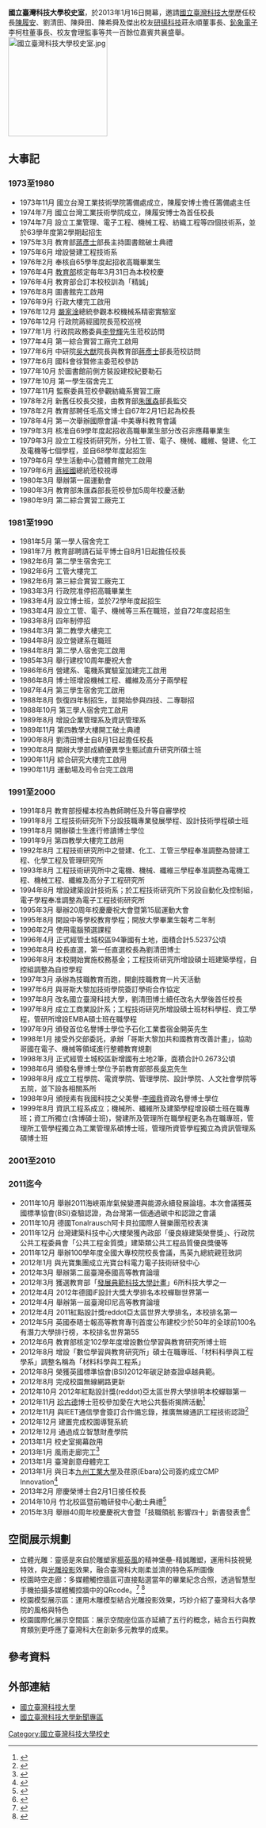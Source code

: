 {{Infobox University
|Name        = 國立臺灣科技大學|
|EnglishName = National Taiwan University of Science and Technology|
|SealImage   = |
|Motto       = 精誠|
|Established = 1974年(民國63年)08月1日
}}
'''國立臺灣科技大學校史室'''，於2013年1月16日開幕，邀請[[國立臺灣科技大學|國立臺灣科技大學]]歷任校長[[陳履安|陳履安]]、劉清田、陳舜田、陳希舜及傑出校友[[研揚科技|研揚科技]]莊永順董事長、[[鈊象電子|鈊象電子]]李柯柱董事長、校友會理監事等共一百餘位嘉賓共襄盛舉。
[[File:國立臺灣科技大學校史室.jpg|200px]]

== 大事記 ==
=== 1973至1980  ===
* 1973年11月 國立台灣工業技術學院籌備處成立，陳履安博士擔任籌備處主任
* 1974年7月 國立台灣工業技術學院成立，陳履安博士為首任校長
* 1974年7月 設立工業管理、電子工程、機械工程、紡織工程等四個技術系，並於63學年度第2學期起招生
* 1975年3月 教育部[[蔣彥士|蔣彥士]]部長主持圖書館破土典禮
* 1975年6月 增設營建工程技術系
* 1976年2月 奉核自65學年度起招收高職畢業生
* 1976年4月 [[中華民國教育部|教育部]]核定每年3月31日為本校校慶
* 1976年4月 教育部合訂本校校訓為「精誠」
* 1976年8月 圖書館完工啟用
* 1976年9月 行政大樓完工啟用
* 1976年12月 [[嚴家淦|嚴家淦]]總統參觀本校機械系精密實驗室
* 1976年12月 行政院蔣經國院長蒞校巡視
* 1977年1月 行政院政務委員[[李登輝|李登輝]]先生蒞校訪問
* 1977年4月 第一綜合實習工廠完工啟用
* 1977年6月 中研院[[吳大猷|吳大猷]]院長與教育部[[蔣彥士|蔣彥士]]部長蒞校訪問
* 1977年6月 國科會徐賢修主委蒞校參訪
* 1977年10月 於圖書館前側方裝設建校紀要勒石
* 1977年10月 第一學生宿舍完工
* 1977年11月 監察委員蒞校參觀紡織系實習工廠
* 1978年2月 新舊任校長交接，由教育部[[朱匯森|朱匯森]]部長監交
* 1978年2月 教育部聘任毛高文博士自67年2月1日起為校長
* 1978年4月 第一次舉辦國際會議-中美專科教育會議
* 1979年3月 核准自69學年度起招收高職畢業生部分改召非應藉畢業生
* 1979年3月 設立工程技術研究所，分社工管、電子、機械、纖維、營建、化工及電機等七個學程，並自68學年度起招生
* 1979年6月 學生活動中心暨體育館完工啟用
* 1979年6月 [[蔣經國|蔣經國]]總統蒞校視導
* 1980年3月 舉辦第一屆運動會
* 1980年3月 教育部朱匯森部長蒞校參加5周年校慶活動
* 1980年9月 第二綜合實習工廠完工
=== 1981至1990  ===
* 1981年5月 第一學人宿舍完工
* 1981年7月 教育部聘請石延平博士自8月1日起擔任校長
* 1982年6月 第二學生宿舍完工
* 1982年6月 工管大樓完工
* 1982年6月 第三綜合實習工廠完工
* 1983年3月 行政院准停招高職畢業生
* 1983年4月 設立博士班，並於72學年度起招生
* 1983年4月 設立工管、電子、機械等三系在職班，並自72年度起招生
* 1983年8月 四年制停招
* 1984年3月 第二教學大樓完工
* 1984年8月 設立營建系在職班
* 1984年8月 第二學人宿舍完工啟用
* 1985年3月 舉行建校10周年慶祝大會
* 1986年6月 營建系、電機系實驗室加建完工啟用
* 1986年8月 博士班增設機械工程、纖維及高分子兩學程
* 1987年4月 第三學生宿舍完工啟用
* 1988年8月 恢復四年制招生，並開始參與四技、二專聯招
* 1988年10月 第三學人宿舍完工啟用
* 1989年8月 增設企業管理系及資訊管理系
* 1989年11月 第四教學大樓開工破土典禮
* 1990年8月 劉清田博士自8月1日起擔任校長
* 1990年8月 開辦大學部成績優異學生甄試直升研究所碩士班
* 1990年11月 綜合研究大樓完工啟用
* 1990年11月 運動場及司令台完工啟用
=== 1991至2000  ===
* 1991年8月 教育部授權本校為教師聘任及升等自審學校
* 1991年8月 工程技術研究所下分設技職專業發展學程、設計技術學程碩士班
* 1991年8月 開辦碩士生進行修讀博士學位
* 1991年9月 第四教學大樓完工啟用
* 1992年8月 工程技術研究所中之營建、化工、工管三學程奉准調整為營建工程、化學工程及管理研究所
* 1993年8月 工程技術研究所中之電機、機械、纖維三學程奉准調整為電機工程、機械工程、纖維及高分子工程研究所
* 1994年8月 增設建築設計技術系；於工程技術研究所下另設自動化及控制組，電子學程奉准調整為電子工程技術研究所
* 1995年3月 舉辦20周年校慶慶祝大會暨第15屆運動大會
* 1995年8月 開設中等學校教育學程；開放大學畢業生報考二年制
* 1996年2月 使用電腦預選課程
* 1996年4月 正式經管土城校區94筆國有土地，面積合計5.5237公頃
* 1996年8月 校長直選，第一任直選校長為劉清田博士
* 1996年8月 本校開始實施校務基金；工程技術研究所增設碩士班建築學程，自控組調整為自控學程
* 1997年3月 承辦為技職教育而跑，開創技職教育一片天活動
* 1997年6月 與哥斯大黎加技術學院簽訂學術合作協定
* 1997年8月 改名國立臺灣科技大學，劉清田博士續任改名大學後首任校長
* 1997年8月 成立工商業設計系；工程技術研究所增設碩士班材料學程、資工學程，管研所增設EMBA碩士班在職學程
* 1997年9月 頒發首位名譽博士學位予石化工業耆宿金開英先生
* 1998年1月 接受外交部委託，承辦「哥斯大黎加共和國教育改善計畫」，協助哥國在電子、機械等領域進行整體教育規劃
* 1998年3月 正式經管土城校區新增國有土地2筆，面積合計0.2673公頃
* 1998年6月 頒發名譽博士學位予前教育部部長[[吳京_(學者)|吳京]]先生
* 1998年8月 成立工程學院、電資學院、管理學院、設計學院、人文社會學院等五院，並下設各相關系所
* 1998年9月 頒授素有我國科技之父美譽-[[李國鼎|李國鼎]]資政名譽博士學位
* 1999年8月 資訊工程系成立；機械所、纖維所及建築學程增設碩士班在職專班；資工所獨立(含博碩士班)，營建所及管理所在職學程更名為在職專班，管理所工管學程獨立為工業管理系碩博士班，管理所資管學程獨立為資訊管理系碩博士班

=== 2001至2010  ===

=== 2011迄今  ===
* 2011年10月 舉辦2011海峽兩岸氣候變遷與能源永續發展論壇。本次會議獲英國標準協會(BSI)查驗認證，為台灣第一個通過碳中和認證之會議
* 2011年10月 德國Tonalrausch阿卡貝拉國際人聲樂團蒞校表演
* 2011年12月 台灣建築科技中心大樓榮獲內政部「優良綠建築榮譽獎」、行政院公共工程委員會「公共工程金質獎」建築類公共工程品質優良獎優等
* 2011年12月 舉辦100學年度全國大專校院校長會議，馬英九總統親蒞致詞
* 2012年1月 與光寶集團成立光寶台科電力電子技術研發中心
* 2012年3月 舉辦第二屆臺灣泰國高等教育論壇
* 2012年3月 獲選教育部「[[發展典範科技大學計畫|發展典範科技大學計畫]]」6所科技大學之一
* 2012年4月 2012年德國iF設計大獎大學排名本校蟬聯世界第一
* 2012年4月 舉辦第一屆臺灣印尼高等教育論壇
* 2012年4月 2011紅點設計獎reddot亞太區世界大學排名，本校排名第一
* 2012年5月 英國泰晤士報高等教育專刊首度公布建校少於50年的全球前100名有潛力大學排行榜，本校排名世界第55
* 2012年6月 教育部核定102學年度增設數位學習與教育研究所博士班
* 2012年8月 增設「數位學習與教育研究所」碩士在職專班、「材料科學與工程學系」調整名稱為「材料科學與工程系」
* 2012年8月 榮獲英國標準協會(BSI)2012年碳足跡查證卓越典範。
* 2012年8月 完成校園無線網路更新
* 2012年10月 2012年紅點設計獎(reddot)亞太區世界大學排明本校蟬聯第一
* 2012年11月 [[珍古德|珍古德]]博士蒞校參加愛在大地公共藝術揭牌活動<ref>{{Cite web |url=https://tw.news.yahoo.com/%E7%8F%8D%E5%8F%A4%E5%BE%B7%E5%8D%9A%E5%A3%AB%E5%86%8D%E8%A8%AA%E8%87%BA%E7%A7%91%E5%A4%A7-%E7%82%BA%E5%85%AC%E5%85%B1%E8%97%9D%E8%A1%93%E6%8F%AD%E7%A2%91-105635999.html |title=雅虎新聞-珍古德博士再訪台科大 為公共藝術揭牌 |accessdate=2015-05-07 |archive-date=2019-09-13 |archive-url=https://web.archive.org/web/20190913141105/https://tw.news.yahoo.com/%E7%8F%8D%E5%8F%A4%E5%BE%B7%E5%8D%9A%E5%A3%AB%E5%86%8D%E8%A8%AA%E8%87%BA%E7%A7%91%E5%A4%A7-%E7%82%BA%E5%85%AC%E5%85%B1%E8%97%9D%E8%A1%93%E6%8F%AD%E7%A2%91-105635999.html |dead-url=no }}</ref>
* 2012年11月 與IEET通信學會簽訂合作備忘錄，推廣無線通訊工程技術認證<ref>{{Cite web |url=http://www.ntdtv.com/xtr/b5/2012/11/29/a805651.html.-%E7%84%A1%E7%B7%9A%E9%80%9A%E8%A8%8A%E6%8A%80%E8%A1%93%E8%AA%8D%E8%AD%89--%E5%8F%B0%E7%A7%91%E5%A4%A7%E5%BC%95%E9%80%B2.html |title=新唐人-無線通訊技術認證 台科大引進 |accessdate=2015-05-07 |archive-date=2016-03-04 |archive-url=https://web.archive.org/web/20160304090839/http://www.ntdtv.com/xtr/b5/2012/11/29/a805651.html.-%E7%84%A1%E7%B7%9A%E9%80%9A%E8%A8%8A%E6%8A%80%E8%A1%93%E8%AA%8D%E8%AD%89--%E5%8F%B0%E7%A7%91%E5%A4%A7%E5%BC%95%E9%80%B2.html |dead-url=no }}</ref>
* 2012年12月 建置完成校園導覽系統
* 2012年12月 通過成立智慧財產學院
* 2013年1月 校史室揭幕啟用
* 2013年1月 風雨走廊完工<ref>{{Cite web |url=http://www3.ntust.edu.tw/front/bin/ptdetail,news99041901,r,18.phtml |title=聯合報-台科大「月影」走廊綺麗亮相 |accessdate=2015-05-07 |archive-date=2015-05-18 |archive-url=https://web.archive.org/web/20150518074758/http://www3.ntust.edu.tw/front/bin/ptdetail,news99041901,r,18.phtml |dead-url=no }}</ref>
* 2013年1月 臺灣創意母體完工
* 2013年1月 與日本[[九州工業大學|九州工業大學]]及荏原(Ebara)公司簽約成立CMP Innovation<ref>{{Cite web |url=https://tw.news.yahoo.com/%E5%8F%B0%E6%97%A5%E5%90%88%E4%BD%9C-%E5%8F%B0%E7%A7%91%E5%A4%A7%E8%A8%AD%E6%99%B6%E5%9C%93%E5%B9%B3%E5%9D%A6%E5%8C%96%E7%A0%94%E7%A9%B6%E4%B8%AD%E5%BF%83-040835405.html |title=中廣新聞網-台日合作 台科大設晶圓平坦化研究中心 |accessdate=2015-05-07 |archive-date=2019-09-15 |archive-url=https://web.archive.org/web/20190915012957/https://tw.news.yahoo.com/%E5%8F%B0%E6%97%A5%E5%90%88%E4%BD%9C-%E5%8F%B0%E7%A7%91%E5%A4%A7%E8%A8%AD%E6%99%B6%E5%9C%93%E5%B9%B3%E5%9D%A6%E5%8C%96%E7%A0%94%E7%A9%B6%E4%B8%AD%E5%BF%83-040835405.html |dead-url=no }}</ref>
* 2013年2月 廖慶榮博士自2月1日接任校長
* 2014年10月 竹北校區暨前瞻研發中心動土典禮<ref>{{Cite web |url=http://www.hsinchu.gov.tw/zh-tw/Event/NewsDetail/47712 |title=新竹縣政府全球資訊網-展現決心 台科大竹北校區前瞻研發中心動土 |accessdate=2015-05-07 |archive-date=2017-04-24 |archive-url=https://web.archive.org/web/20170424132823/http://www.hsinchu.gov.tw/zh-tw/Event/NewsDetail/47712 |dead-url=no }}</ref>
* 2015年3月 舉辦40周年校慶慶祝大會暨「技職領航 影響四十」新書發表會<ref>{{Cite web |url=http://www.cna.com.tw/news/aedu/201503210064-1.aspx |title=中央社-台科大校慶 簽上億產學合作約 |accessdate=2015-05-07 |archive-date=2016-03-04 |archive-url=https://web.archive.org/web/20160304123721/http://www.cna.com.tw/news/aedu/201503210064-1.aspx |dead-url=no }}</ref>

== 空間展示規劃 ==
* 立體光雕：靈感是來自於雕塑家[[楊英風|楊英風]]的精神堡壘-精誠雕塑，運用科技視覺特效，與[[光雕投影|光雕投影]]效果，融合臺灣科大剛柔並濟的特色系所圖像
* 校園時空走廊：多媒體觸控牆區可直接點選當年的畢業紀念合照，透過智慧型手機拍攝多媒體觸控牆中的QRcode。<ref>{{Cite web |url=http://www.epochtimes.com/b5/13/3/21/n3828322.htm%E5%8F%B0%E7%A7%91%E5%A4%A7%E6%95%B8%E4%BD%8D%E5%85%89%E7%89%86-%E6%89%8B%E6%A9%9F%E6%8E%83%E6%8F%8F%E7%8F%8D%E8%97%8F%E5%BD%B1%E5%83%8F.html |title=大紀元報導-台科大數位光牆 手機掃描珍藏影像 |accessdate=2021-01-19 |archive-date=2016-03-04 |archive-url=https://web.archive.org/web/20160304094712/http://www.epochtimes.com/b5/13/3/21/n3828322.htm%E5%8F%B0%E7%A7%91%E5%A4%A7%E6%95%B8%E4%BD%8D%E5%85%89%E7%89%86-%E6%89%8B%E6%A9%9F%E6%8E%83%E6%8F%8F%E7%8F%8D%E8%97%8F%E5%BD%B1%E5%83%8F.html |dead-url=no }}</ref> <ref>{{Cite web |url=http://www.cna.com.tw/News/aEDU/201303210081-1.aspx |title=中央社報導-台科大觸控牆 手機珍藏畢業照 |access-date=2015-05-07 |archive-url=https://web.archive.org/web/20150518083401/http://www.cna.com.tw/News/aEDU/201303210081-1.aspx |archive-date=2015-05-18 |dead-url=yes }}</ref>
* 校園模型展示區：運用木雕模型結合光雕投影效果，巧妙介紹了臺灣科大各學院的風格與特色
* 校園國際化展示空間區：展示空間座位區亦延續了五行的概念，結合五行與教育類別更呼應了臺灣科大在創新多元教學的成果。

==參考資料==
{{Reflist}}

==外部連結==
*[http://www.ntust.edu.tw/home.php 國立臺灣科技大學] {{Wayback|url=http://www.ntust.edu.tw/home.php |date=20201029111655 }}
*[https://web.archive.org/web/20150511183620/http://www.ntust.edu.tw/files/40-1000-167-1.php 國立臺灣科技大學新聞專區]

[[Category:國立臺灣科技大學校史|Category:國立臺灣科技大學校史]]